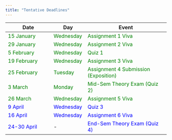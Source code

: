 ```yaml
---
title: "Tentative Deadlines"
---
```


| **Date**           | **Day**       | **Event**                          |
|---------------------|---------------|-------------------------------------|
| [15 January]{style="color:green;"}         | [Wednesday]{style="color:green;"}     | [Assignment 1 Viva]{style="color:green;"}                  |
| [29 January]{style="color:green;"}          | [Wednesday]{style="color:green;"}     | [Assignment 2 Viva]{style="color:green;"}                  |
| [5 February]{style="color:green;"}          | [Wednesday]{style="color:green;"}     | [Quiz 1]{style="color:green;"}                             |
| [19 February]{style="color:green;"}         | [Wednesday]{style="color:green;"}     | [Assignment 3 Viva]{style="color:green;"}                  |
| [25 February]{style="color:green;"}         | [Tuesday]{style="color:green;"}       | [Assignment 4 Submission (Exposition)]{style="color:green;"}  |
| [3 March]{style="color:green;"}             | [Monday]{style="color:green;"}        | [Mid-Sem Theory Exam (Quiz 2)]{style="color:green;"}       |
| [26 March]{style="color:green;"}            | [Wednesday]{style="color:green;"}     | [Assignment 5 Viva]{style="color:green;"}                  |
|[9 April]{style="color:blue;"}             | [Wednesday]{style="color:blue;"}     | [Quiz 3]{style="color:blue;"}                             |
| [16 April]{style="color:blue;"}            | [Wednesday]{style="color:blue;"}    | [Assignment 6 Viva]{style="color:blue;"}                  |
| [24-30 April]{style="color:blue;"}         | -             | [End-Sem Theory Exam (Quiz 4)]{style="color:blue;"}       |

